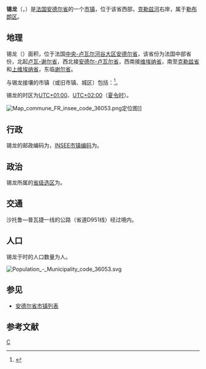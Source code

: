 {{noteTA|G1=法国地名}}
{{Infobox French commune}}
'''锡龙'''（{{lang-fr|Ciron}}，{{IPA-fr|siʁɔ̃}}）是[[法国|法国]][[安德尔省|安德尔省]]的一个[[市镇_(法国)|市镇]]，位于该省西部，[[克勒兹河|克勒兹河]]右岸，属于[[勒布朗区|勒布朗区]]。

== 地理 ==
锡龙（{{wikidata|property|linked|P625}}）面积{{wikidata|properties|P2046}}，位于法国[[中央-卢瓦尔河谷大区|中央-卢瓦尔河谷大区]][[安德尔省|安德尔省]]，该省份为法国中部省份，北起[[卢瓦-谢尔省|卢瓦-谢尔省]]，西北接[[安德尔-卢瓦尔省|安德尔-卢瓦尔省]]，西南接[[维埃纳省|维埃纳省]]，南至[[克勒兹省|克勒兹省]]和[[上维埃纳省|上维埃纳省]]，东临[[谢尔省|谢尔省]]。

与锡龙接壤的市镇（或旧市镇、城区）包括：{{Wikidata|properties|linked|P47}}<ref name="geo">{{Cite web|url=https://www.geoportail.gouv.fr/carte|title=Carte|accessdate=2020-03-22|author=Géoportail|language=fr|publisher=Géoportail|archive-date=2017-01-29|archive-url=https://web.archive.org/web/20170129154129/https://www.geoportail.gouv.fr/carte/|dead-url=no}}</ref>。

锡龙的时区为[[UTC+01:00|UTC+01:00]]、[[UTC+02:00|UTC+02:00]]（[[夏时制|夏令时]]）。

[[File:Map_commune_FR_insee_code_36053.png|thumb]]定位图]]{{Clear|left}}
== 行政 ==
锡龙的邮政编码为{{wikidata|properties|P281}}，[[法国国家统计与经济研究所|INSEE市镇编码]]为{{wikidata|properties|P374}}。

== 政治 ==
锡龙所属的[[縣_(法國)|省级选区]]为{{WikidataLink|{{wikidata|properties|raw|best||P7938}}}}。

== 交通 ==
沙托鲁—普瓦捷一线的公路（省道D951线）经过境内。

== 人口 ==
锡龙于{{wikidata|qualifier|P1082|P585}}时的人口数量为{{wikidata|property|raw|P1082}}人。

[[File:Population_-_Municipality_code_36053.svg|thumb]]{{Clear|left}}
== 参见 ==
* [[安德尔省市镇列表|安德尔省市镇列表]]

== 参考文献 ==
{{reflist}}

{{安德爾省市鎮}}
[[Category:安德尔省市镇|C]]